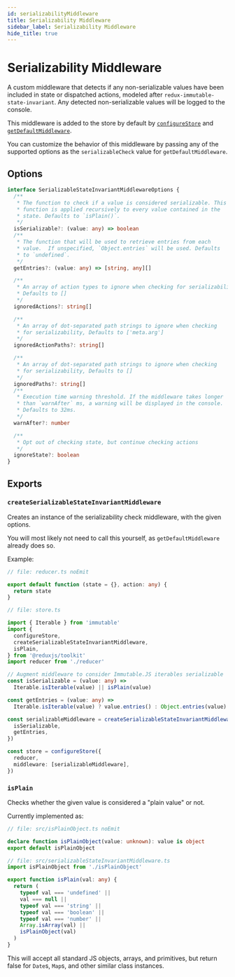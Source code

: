 ```yaml
---
id: serializabilityMiddleware
title: Serializability Middleware
sidebar_label: Serializability Middleware
hide_title: true
---
```


# Serializability Middleware

A custom middleware that detects if any non-serializable values have been included in state or dispatched actions, modeled after `redux-immutable-state-invariant`. Any detected non-serializable values will be logged to the console.

This middleware is added to the store by default by [`configureStore`](./configureStore.mdx) and [`getDefaultMiddleware`](./getDefaultMiddleware.mdx).

You can customize the behavior of this middleware by passing any of the supported options as the `serializableCheck` value for `getDefaultMiddleware`.

## Options

```ts no-transpile
interface SerializableStateInvariantMiddlewareOptions {
  /**
   * The function to check if a value is considered serializable. This
   * function is applied recursively to every value contained in the
   * state. Defaults to `isPlain()`.
   */
  isSerializable?: (value: any) => boolean
  /**
   * The function that will be used to retrieve entries from each
   * value.  If unspecified, `Object.entries` will be used. Defaults
   * to `undefined`.
   */
  getEntries?: (value: any) => [string, any][]

  /**
   * An array of action types to ignore when checking for serializability.
   * Defaults to []
   */
  ignoredActions?: string[]

  /**
   * An array of dot-separated path strings to ignore when checking
   * for serializability, Defaults to ['meta.arg']
   */
  ignoredActionPaths?: string[]

  /**
   * An array of dot-separated path strings to ignore when checking
   * for serializability, Defaults to []
   */
  ignoredPaths?: string[]
  /**
   * Execution time warning threshold. If the middleware takes longer
   * than `warnAfter` ms, a warning will be displayed in the console.
   * Defaults to 32ms.
   */
  warnAfter?: number

  /**
   * Opt out of checking state, but continue checking actions
   */
  ignoreState?: boolean
}
```

## Exports

### `createSerializableStateInvariantMiddleware`

Creates an instance of the serializability check middleware, with the given options.

You will most likely not need to call this yourself, as `getDefaultMiddleware` already does so.

Example:

```ts
// file: reducer.ts noEmit

export default function (state = {}, action: any) {
  return state
}

// file: store.ts

import { Iterable } from 'immutable'
import {
  configureStore,
  createSerializableStateInvariantMiddleware,
  isPlain,
} from '@reduxjs/toolkit'
import reducer from './reducer'

// Augment middleware to consider Immutable.JS iterables serializable
const isSerializable = (value: any) =>
  Iterable.isIterable(value) || isPlain(value)

const getEntries = (value: any) =>
  Iterable.isIterable(value) ? value.entries() : Object.entries(value)

const serializableMiddleware = createSerializableStateInvariantMiddleware({
  isSerializable,
  getEntries,
})

const store = configureStore({
  reducer,
  middleware: [serializableMiddleware],
})
```

### `isPlain`

Checks whether the given value is considered a "plain value" or not.

Currently implemented as:

```ts
// file: src/isPlainObject.ts noEmit

declare function isPlainObject(value: unknown): value is object
export default isPlainObject

// file: src/serializableStateInvariantMiddleware.ts
import isPlainObject from './isPlainObject'

export function isPlain(val: any) {
  return (
    typeof val === 'undefined' ||
    val === null ||
    typeof val === 'string' ||
    typeof val === 'boolean' ||
    typeof val === 'number' ||
    Array.isArray(val) ||
    isPlainObject(val)
  )
}
```

This will accept all standard JS objects, arrays, and primitives, but return false for `Date`s, `Map`s, and other similar class instances.
